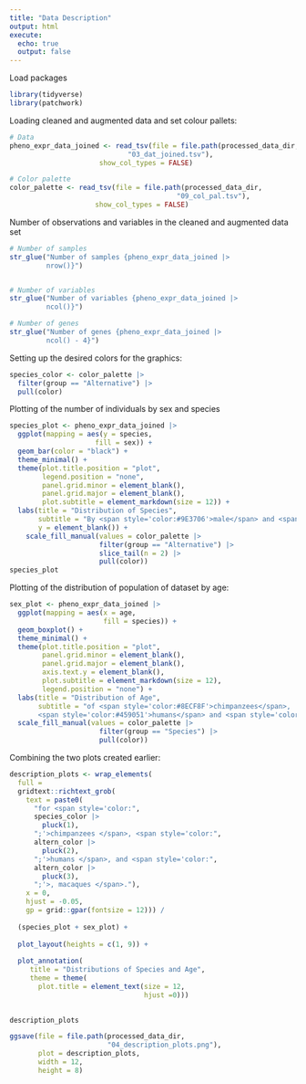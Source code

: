 ```yaml
---
title: "Data Description"
output: html
execute:
  echo: true
  output: false
---
```


Load packages

```r
library(tidyverse)
library(patchwork)
```

Loading cleaned and augmented data and set colour pallets:

```r
# Data
pheno_expr_data_joined <- read_tsv(file = file.path(processed_data_dir,
                             "03_dat_joined.tsv"),
                      show_col_types = FALSE)

# Color palette
color_palette <- read_tsv(file = file.path(processed_data_dir,
                                         "09_col_pal.tsv"),
                     show_col_types = FALSE)
```

Number of observations and variables in the cleaned and augmented data set

```r
# Number of samples
str_glue("Number of samples {pheno_expr_data_joined |>
         nrow()}")


# Number of variables
str_glue("Number of variables {pheno_expr_data_joined |>
         ncol()}")

# Number of genes
str_glue("Number of genes {pheno_expr_data_joined |>
         ncol() - 4}")
```

Setting up the desired colors for the graphics:

```r
species_color <- color_palette |>
  filter(group == "Alternative") |>
  pull(color)
```

Plotting of the number of individuals by sex and species

```r
species_plot <- pheno_expr_data_joined |>
  ggplot(mapping = aes(y = species,
                     fill = sex)) +
  geom_bar(color = "black") +
  theme_minimal() +
  theme(plot.title.position = "plot",
        legend.position = "none",
        panel.grid.minor = element_blank(),
        panel.grid.major = element_blank(),
        plot.subtitle = element_markdown(size = 12)) +
  labs(title = "Distribution of Species",
       subtitle = "By <span style='color:#9E3706'>male</span> and <span style='color:#DE580C'>female</span>",
       y = element_blank()) +
    scale_fill_manual(values = color_palette |>
                      filter(group == "Alternative") |>
                      slice_tail(n = 2) |>
                      pull(color))
species_plot

```

Plotting of the distribution of population of dataset by age:

```r
sex_plot <- pheno_expr_data_joined |>
  ggplot(mapping = aes(x = age,
                       fill = species)) +
  geom_boxplot() +
  theme_minimal() +
  theme(plot.title.position = "plot",
        panel.grid.minor = element_blank(),
        panel.grid.major = element_blank(),
        axis.text.y = element_blank(),
        plot.subtitle = element_markdown(size = 12),
        legend.position = "none") +
  labs(title = "Distribution of Age",
       subtitle = "of <span style='color:#8ECF8F'>chimpanzees</span>,
       <span style='color:#459051'>humans</span> and <span style='color:#00441B'>macaque</span>") +
  scale_fill_manual(values = color_palette |>
                      filter(group == "Species") |>
                      pull(color))

```

Combining the two plots created earlier:

```r
description_plots <- wrap_elements(
  full =
  gridtext::richtext_grob(
    text = paste0(
      "for <span style='color:",
      species_color |>
        pluck(1),
      ";'>chimpanzees </span>, <span style='color:",
      altern_color |>
        pluck(2),
      ";'>humans </span>, and <span style='color:",
      altern_color |>
        pluck(3),
      ";'>, macaques </span>."),
    x = 0,
    hjust = -0.05,
    gp = grid::gpar(fontsize = 12))) /
  
  (species_plot + sex_plot) +
  
  plot_layout(heights = c(1, 9)) +
  
  plot_annotation(
     title = "Distributions of Species and Age",
     theme = theme(
       plot.title = element_text(size = 12,
                                 hjust =0)))
  

description_plots


```

```r
ggsave(file = file.path(processed_data_dir,
                        "04_description_plots.png"),
       plot = description_plots,
       width = 12,
       height = 8)

```

